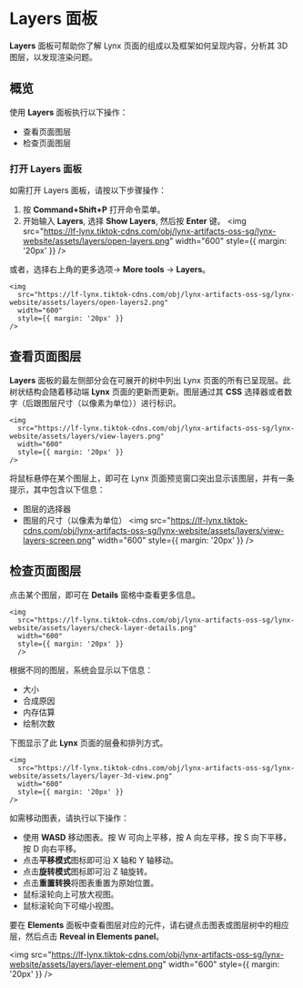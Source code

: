 # Layers 面板

**Layers** 面板可帮助你了解 Lynx 页面的组成以及框架如何呈现内容，分析其 3D 图层，以发现渲染问题。

## 概览

使用 **Layers** 面板执行以下操作：

- 查看页面图层
- 检查页面图层

### 打开 Layers 面板

如需打开 Layers 面板，请按以下步骤操作：

1. 按 **Command+Shift+P** 打开命令菜单。
2. 开始输入 **Layers**, 选择 **Show Layers**, 然后按 **Enter** 键。
   <img
     src="https://lf-lynx.tiktok-cdns.com/obj/lynx-artifacts-oss-sg/lynx-website/assets/layers/open-layers.png"
     width="600"
     style={{ margin: '20px' }}
   />

或者，选择右上角的更多选项-> **More tools** -> **Layers**。

    <img
      src="https://lf-lynx.tiktok-cdns.com/obj/lynx-artifacts-oss-sg/lynx-website/assets/layers/open-layers2.png"
      width="600"
      style={{ margin: '20px' }}
    />

## 查看页面图层

**Layers** 面板的最左侧部分会在可展开的树中列出 Lynx 页面的所有已呈现层。此树状结构会随着移动端 **Lynx** 页面的更新而更新。图层通过其 **CSS** 选择器或者数字（后跟图层尺寸（以像素为单位））进行标识。

    <img
      src="https://lf-lynx.tiktok-cdns.com/obj/lynx-artifacts-oss-sg/lynx-website/assets/layers/view-layers.png"
      width="600"
      style={{ margin: '20px' }}
    />

将鼠标悬停在某个图层上，即可在 Lynx 页面预览窗口突出显示该图层，并有一条提示，其中包含以下信息：

- 图层的选择器
- 图层的尺寸（以像素为单位）
  <img
    src="https://lf-lynx.tiktok-cdns.com/obj/lynx-artifacts-oss-sg/lynx-website/assets/layers/view-layers-screen.png"
    width="600"
    style={{ margin: '20px' }}
  />

## 检查页面图层

点击某个图层，即可在 **Details** 窗格中查看更多信息。

    <img
      src="https://lf-lynx.tiktok-cdns.com/obj/lynx-artifacts-oss-sg/lynx-website/assets/layers/check-layer-details.png"
      width="600"
      style={{ margin: '20px' }}
      />

根据不同的图层，系统会显示以下信息：

- 大小
- 合成原因
- 内存估算
- 绘制次数

下图显示了此 **Lynx** 页面的层叠和排列方式。

    <img
      src="https://lf-lynx.tiktok-cdns.com/obj/lynx-artifacts-oss-sg/lynx-website/assets/layers/layer-3d-view.png"
      width="600"
      style={{ margin: '20px' }}
    />

如需移动图表，请执行以下操作：

- 使用 **WASD** 移动图表。按 W 可向上平移，按 A 向左平移，按 S 向下平移，按 D 向右平移。
- 点击**平移模式**图标即可沿 X 轴和 Y 轴移动。
- 点击**旋转模式**图标即可沿 Z 轴旋转。
- 点击**重置转换**将图表重置为原始位置。
- 鼠标滚轮向上可放大视图。
- 鼠标滚轮向下可缩小视图。

要在 **Elements** 面板中查看图层对应的元件，请右键点击图表或图层树中的相应层，然后点击 **Reveal in Elements panel**。

<img
  src="https://lf-lynx.tiktok-cdns.com/obj/lynx-artifacts-oss-sg/lynx-website/assets/layers/layer-element.png"
  width="600"
  style={{ margin: '20px' }}
/>
